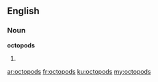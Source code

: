 ==English==

===Noun===
'''octopods'''

# {{plural of|[[octopod]]}}

[[ar:octopods]]
[[fr:octopods]]
[[ku:octopods]]
[[my:octopods]]